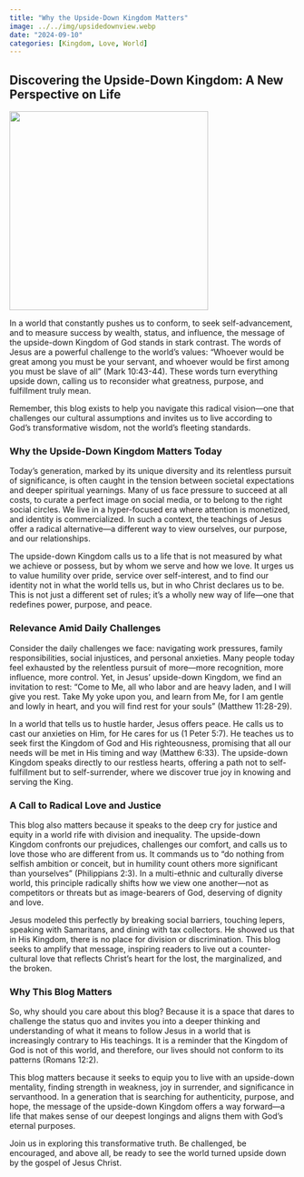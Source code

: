 ```yaml
---
title: "Why the Upside-Down Kingdom Matters"
image: ../../img/upsidedownview.webp
date: "2024-09-10"
categories: [Kingdom, Love, World]
---
```


## Discovering the Upside-Down Kingdom: A New Perspective on Life

![](../../img/upsidedownview.webp){fig-align="center" width="350"}

In a world that constantly pushes us to conform, to seek self-advancement, and to measure success by wealth, status, and influence, the message of the upside-down Kingdom of God stands in stark contrast. The words of Jesus are a powerful challenge to the world’s values: “Whoever would be great among you must be your servant, and whoever would be first among you must be slave of all” (Mark 10:43-44). These words turn everything upside down, calling us to reconsider what greatness, purpose, and fulfillment truly mean.

Remember, this blog exists to help you navigate this radical vision—one that challenges our cultural assumptions and invites us to live according to God’s transformative wisdom, not the world's fleeting standards.

### Why the Upside-Down Kingdom Matters Today

Today’s generation, marked by its unique diversity and its relentless pursuit of significance, is often caught in the tension between societal expectations and deeper spiritual yearnings. Many of us face pressure to succeed at all costs, to curate a perfect image on social media, or to belong to the right social circles. We live in a hyper-focused era where attention is monetized, and identity is commercialized. In such a context, the teachings of Jesus offer a radical alternative—a different way to view ourselves, our purpose, and our relationships.

The upside-down Kingdom calls us to a life that is not measured by what we achieve or possess, but by whom we serve and how we love. It urges us to value humility over pride, service over self-interest, and to find our identity not in what the world tells us, but in who Christ declares us to be. This is not just a different set of rules; it’s a wholly new way of life—one that redefines power, purpose, and peace.

### Relevance Amid Daily Challenges

Consider the daily challenges we face: navigating work pressures, family responsibilities, social injustices, and personal anxieties. Many people today feel exhausted by the relentless pursuit of more—more recognition, more influence, more control. Yet, in Jesus' upside-down Kingdom, we find an invitation to rest: “Come to Me, all who labor and are heavy laden, and I will give you rest. Take My yoke upon you, and learn from Me, for I am gentle and lowly in heart, and you will find rest for your souls” (Matthew 11:28-29).

In a world that tells us to hustle harder, Jesus offers peace. He calls us to cast our anxieties on Him, for He cares for us (1 Peter 5:7). He teaches us to seek first the Kingdom of God and His righteousness, promising that all our needs will be met in His timing and way (Matthew 6:33). The upside-down Kingdom speaks directly to our restless hearts, offering a path not to self-fulfillment but to self-surrender, where we discover true joy in knowing and serving the King.

### A Call to Radical Love and Justice

This blog also matters because it speaks to the deep cry for justice and equity in a world rife with division and inequality. The upside-down Kingdom confronts our prejudices, challenges our comfort, and calls us to love those who are different from us. It commands us to “do nothing from selfish ambition or conceit, but in humility count others more significant than yourselves” (Philippians 2:3). In a multi-ethnic and culturally diverse world, this principle radically shifts how we view one another—not as competitors or threats but as image-bearers of God, deserving of dignity and love.

Jesus modeled this perfectly by breaking social barriers, touching lepers, speaking with Samaritans, and dining with tax collectors. He showed us that in His Kingdom, there is no place for division or discrimination. This blog seeks to amplify that message, inspiring readers to live out a counter-cultural love that reflects Christ's heart for the lost, the marginalized, and the broken.

### Why This Blog Matters

So, why should you care about this blog? Because it is a space that dares to challenge the status quo and invites you into a deeper thinking and understanding of what it means to follow Jesus in a world that is increasingly contrary to His teachings. It is a reminder that the Kingdom of God is not of this world, and therefore, our lives should not conform to its patterns (Romans 12:2).

This blog matters because it seeks to equip you to live with an upside-down mentality, finding strength in weakness, joy in surrender, and significance in servanthood. In a generation that is searching for authenticity, purpose, and hope, the message of the upside-down Kingdom offers a way forward—a life that makes sense of our deepest longings and aligns them with God’s eternal purposes.

Join us in exploring this transformative truth. Be challenged, be encouraged, and above all, be ready to see the world turned upside down by the gospel of Jesus Christ.
